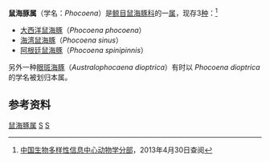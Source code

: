 {{Automatic taxobox
| taxon = Phocoena
| authority = [[乔治·居维叶|Cuvier]]，1816
| image = Tuemmler-drawing.jpg
| image_caption = [[大西洋鼠海豚|大西洋鼠海豚]]（''Phocoena phocoena''）
}}
'''鼠海豚属'''（学名：''Phocoena''）是[[鲸目|鲸目]][[鼠海豚科|鼠海豚科]]的一[[属_(生物)|属]]，现存3[[物种|种]]：<ref>[http://zd1.brim.ac.cn/Mnamelist.asp?x_L_name=Phocoena&z_L_name=LIKE%2C%27%25%2C%25%27 中国生物多样性信息中心动物学分部]{{dead link|date=2018年5月 |bot=InternetArchiveBot |fix-attempted=yes }}，2013年4月30日查阅</ref>
*[[大西洋鼠海豚|大西洋鼠海豚]]（''Phocoena phocoena''）
*[[海湾鼠海豚|海湾鼠海豚]]（''Phocoena sinus''）
*[[阿根廷鼠海豚|阿根廷鼠海豚]]（''Phocoena spinipinnis''）

另外一种[[眼斑海豚|眼斑海豚]]（''Australophocaena dioptrica''）有时以 ''Phocoena dioptrica'' 的学名被划归本属。

==参考资料==
{{reflist}}
{{齒鯨小目|D.}}
{{taxonbar}}
[[Category:鼠海豚属|]]
[[Category:鼠海豚科|S]]
[[Category:1816年描述的分类群|S]]